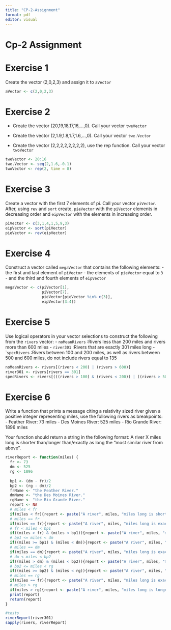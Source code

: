 ```yaml
---
title: "CP-2-Assignment"
format: pdf
editor: visual
---
```


# Cp-2 Assignment

# Exercise 1

Create the vector (2,0,2,3) and assign it to `aVector`

```r
aVector <- c(2,0,2,3)
```

# Exercise 2

-   Create the vector (20,19,18,17,16,...,0). Call your vector
    `tweVector`

-   Create the vector (2,1.9,1.8,1.7,1.6,...,0). Call your vector
    `twe.Vector`

-   Create the vector (2,2,2,2,2,2,2,2), use the rep function. Call your
    vector `twoVector`

```r
tweVector <- 20:16
twe.Vector <- seq(2,1.6,-0.1)
twoVector <- rep(2, time = 8)
```
# Exercise 3

 Create a vector with the first 7 elements of pi. Call your vector `piVector`. After, using `rev` and `sort` create, `pieVector` with the `piVector` elements in decreasing order and `eipVector` with the elements in increasing order.  
```r
piVector <- c(3,1,4,1,5,9,3)
eipVector <- sort(piVector)
pieVector <- rev(eipVector)
```

# Exercise 4
Construct a vector called `megaVector` that contains the following elements:
- the first and last element of `piVector`
- the elements of `pieVector` equal to `3`
- and the third and fourth elements of `eipVector`

```r
megaVector <- c(piVector[1],
                piVector[7],
                pieVector[pieVector %in% c(3)],
                eipVector[3:4])
```

# Exercise 5
Use logical operators in your vector selections to construct the following from the `rivers` vector:
- `noMeanRivers` :Rivers less than 200 miles and rivers more than 600 miles
- `river301` :Rivers that are exactly 301 miles long
- ``specRivers` :Rivers between 100 and 200 miles, as well as rivers between 500 and 600 miles, do not include rivers equal to 135

```r
noMeanRivers <- rivers[(rivers < 200) | (rivers > 600)]
river301 <- rivers[rivers == 301]
specRivers <- rivers[(((rivers > 100) & (rivers < 200)) | ((rivers > 500) & (rivers < 600))) & (rivers != 135)]
```


# Exercise 6
Write a function that prints a message citing a relativity sized river given a positive integer representing miles, use the following rivers as breakpoints:
- Feather River: 73 miles
- Des Moines River: 525 miles
- Rio Grande River: 1896 miles

Your function should return a string in the following format:
A river X miles long is shorter than/longer than/exactly as long the "most similar river from above".

```r
riverReport <- function(miles) {
  fr <- 73
  dm <- 525
  rg <- 1896
  
  bp1 <- (dm - fr)/2
  bp2 <- (rg - dm)/2
  frName <- "the Feather River."
  dmName <- "the Des Moines River."
  rgName <- "the Rio Grande River."
  report <- NA
  # miles < fr
  if(miles < fr){report <- paste("A river", miles, "miles long is shorter than", frName)}
  # miles == fr
  if(miles == fr){report <- paste("A river", miles, "miles long is exactly as long as", frName)}
  # fr < miles < bp1
  if((miles > fr) & (miles < bp1)){report <- paste("A river", miles, "miles long is longer than", frName)}
  # bp1 <= miles < dm
  if((miles >= bp1) & (miles < dm)){report <- paste("A river", miles, "miles long is shorter than", dmName)}
  # miles == dm
  if(miles == dm){report <- paste("A river", miles, "miles long is exactly as long as", dmName)}
  # dm < miles < bp2
  if((miles > dm) & (miles < bp2)){report <- paste("A river", miles, "miles long is longer than", dmName)}
  # bp2 <= miles < rg
  if((miles >= bp2) & (miles < rg)){report <- paste("A river", miles, "miles long is shorter than", rgName)}
  # miles == rg
  if(miles == fr){report <- paste("A river", miles, "miles long is exactly as long as", rgName)}
  # miles > rg
  if(miles > rg){report <- paste("A river", miles, "miles long is longer than", rgName)}
  print(report)
  return(report)
}
```


```r
#tests
riverReport(river301)
sapply(rivers, riverReport)
```


